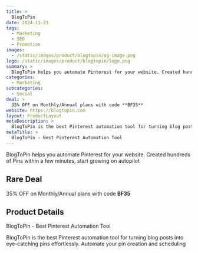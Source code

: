```yaml
---
title: >
  BlogToPin
date: 2024-11-23
tags:
  - Marketing
  - SEO
  - Promotion
images:
  - /static/images/product/blogtopin/og-image.png
logo: /static/images/product/blogtopin/logo.png
summary: >
  BlogToPin helps you automate Pinterest for your website. Created hundreds of Pins within a few minutes, start growing on autopilot
categories:
  - Marketing
subcategories:
  - Social
deal: >
  35% OFF on Monthly/Annual plans with code **BF35**
website: https://blogtopin.com
layout: ProductLayout
metaDescription: >
  BlogToPin is the best Pinterest automation tool for turning blog posts into eye-catching pins effortlessly. Automate your pin creation and scheduling
metaTitle: >
  BlogToPin - Best Pinterest Automation Tool
---
```

BlogToPin helps you automate Pinterest for your website. Created hundreds of Pins within a few minutes, start growing on autopilot

## Rare Deal

35% OFF on Monthly/Annual plans with code **BF35**

## Product Details
BlogToPin - Best Pinterest Automation Tool

BlogToPin is the best Pinterest automation tool for turning blog posts into eye-catching pins effortlessly. Automate your pin creation and scheduling
